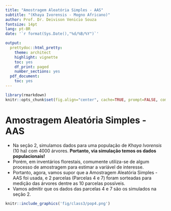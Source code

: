 ```yaml
---
title: "Amostragem Aleatória Simples - AAS"
subtitle: "(Khaya Ivorensis - Mogno Africano)"
author: Prof. Dr. Deivison Venicio Souza
fontsize: 14pt
lang: pt-BR
date: '`r format(Sys.Date(),"%d/%B/%Y")`'

output:
  prettydoc::html_pretty:
    theme: architect
    highlight: vignette
    toc: yes
    df_print: paged
    number_sections: yes
  pdf_document:
    toc: yes
---
```


```r
library(rmarkdown)
knitr::opts_chunk$set(fig.align="center", cache=TRUE, prompt=FALSE, comment = NA, eval = TRUE)
```

# Amostragem Aleatória Simples - AAS

- Na seção 2, simulamos dados para uma população de *Khaya Ivorensis* (10 ha) com 4000 árvores. **Portanto, via simulação temos os dados populacionais!**
- Porém, em inventários florestais, comumente utiliza-se de algum processo de amostragem para estimar a variável de interesse.
- Portanto, agora, vamos supor que a Amostragem Aleatória Simples - AAS foi usada, e 2 parcelas (Parcelas 4 e 7) foram sorteadas para medição das árvores dentre as 10 parcelas possíveis.
- Vamos admitir que os dados das parcelas 4 e 7 são os simulados na seção 2.

```r
knitr::include_graphics('fig/class3/pop4.png')
```

